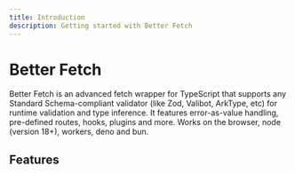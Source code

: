 ```yaml
---
title: Introduction
description: Getting started with Better Fetch
---
```


# Better Fetch

Better Fetch is an advanced fetch wrapper for TypeScript that supports any Standard Schema-compliant validator (like Zod, Valibot, ArkType, etc) for runtime validation and type inference. It features error-as-value handling, pre-defined routes, hooks, plugins and more. Works on the browser, node (version 18+), workers, deno and bun.

## Features
<Cards>
    <Card
        title="Schema Agnostic"
        description="Use any Standard Schema compatible validator (Zod, Valibot, ArkType, etc)."
    />
    <Card
        title="Type safety"
        description="Advanced type inference and runtime validations powered by Standard Schema."
    />
    <Card
        title="Smart Parser"
        description="Smart response parser for any content type"
    />
    <Card
        title="Fetch Schema"
        description="Pre defined routes with schema validations"
        href="/docs/fetch-schema"
    />
    <Card
        title="Extensible"
        description="Plugins and hooks to extend the functionality"
        href="/docs/plugins"
    />
    <Card
        title="Advanced Retry"
        description="Advanced retry mechanisms"
        href="/docs/timeout-and-retry"
    />
    <Card
        title="Compatible with fetch and fetch-like APIs"
        description="Wraps around fetch and works on the browser, node (version 18+), workers, deno and bun."
    />
</Cards>

